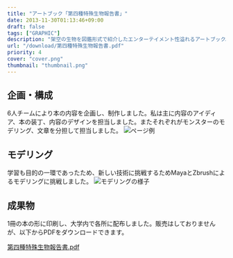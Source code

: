 ```yaml
---
title: "アートブック「第四種特殊生物報告書」"
date: 2013-11-30T01:13:46+09:00
draft: false
tags: ["GRAPHIC"]
description: "架空の生物を図鑑形式で紹介したエンターテイメント性溢れるアートブック。友人5人と協力し、3DCGを用いて作成。新しい技術を覚えることと、読んで楽しいと思えるコンテンツをつくることを目的に作成しました。"
url: "/download/第四種特殊生物報告書.pdf"
priority: 4
cover: "cover.png"
thumbnail: "thumbnail.png"
---
```


## 企画・構成
6人チームにより本の内容を企画し、制作しました。私は主に内容のアイディア、本の装丁、内容のデザインを担当しました。またそれぞれがモンスターのモデリング、文章を分担して担当しました。
![ページ例](./page.jpg)

## モデリング
学習も目的の一環であったため、新しい技術に挑戦するためMayaとZbrushによるモデリングに挑戦しました。
![モデリングの様子](./modeling.jpg)

## 成果物
1冊の本の形に印刷し、大学内で各所に配布しました。販売はしておりませんが、以下からPDFをダウンロードできます。

[第四種特殊生物報告書.pdf](/download/第四種特殊生物報告書.pdf)
